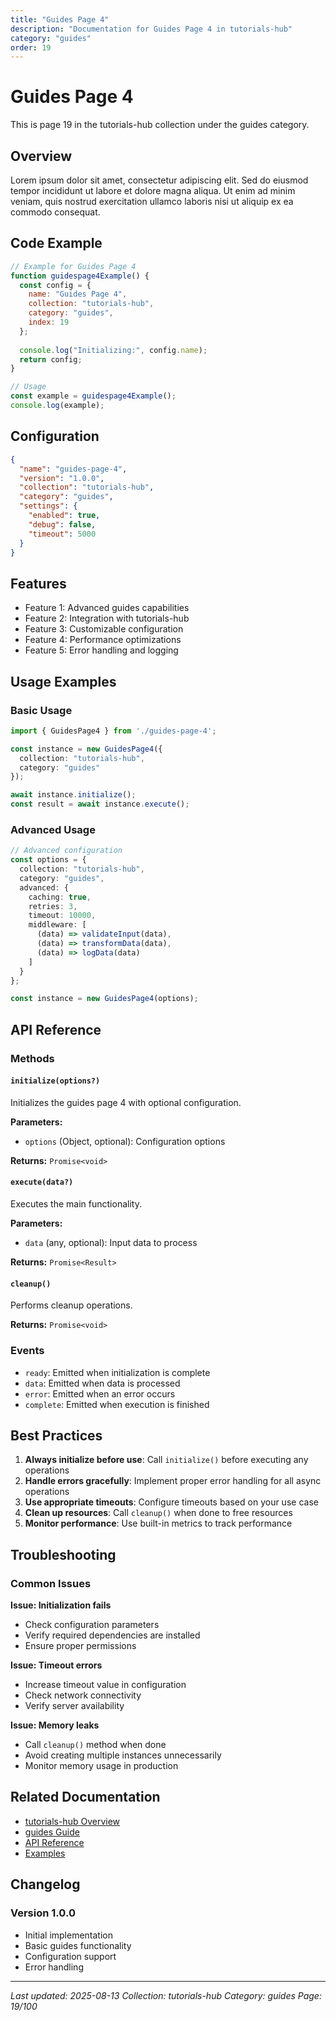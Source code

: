 ```yaml
---
title: "Guides Page 4"
description: "Documentation for Guides Page 4 in tutorials-hub"
category: "guides"
order: 19
---
```


# Guides Page 4

This is page 19 in the tutorials-hub collection under the guides category.

## Overview

Lorem ipsum dolor sit amet, consectetur adipiscing elit. Sed do eiusmod tempor incididunt ut labore et dolore magna aliqua. Ut enim ad minim veniam, quis nostrud exercitation ullamco laboris nisi ut aliquip ex ea commodo consequat.

## Code Example

```javascript
// Example for Guides Page 4
function guidespage4Example() {
  const config = {
    name: "Guides Page 4",
    collection: "tutorials-hub",
    category: "guides",
    index: 19
  };
  
  console.log("Initializing:", config.name);
  return config;
}

// Usage
const example = guidespage4Example();
console.log(example);
```

## Configuration

```json
{
  "name": "guides-page-4",
  "version": "1.0.0",
  "collection": "tutorials-hub",
  "category": "guides",
  "settings": {
    "enabled": true,
    "debug": false,
    "timeout": 5000
  }
}
```

## Features

- Feature 1: Advanced guides capabilities
- Feature 2: Integration with tutorials-hub
- Feature 3: Customizable configuration
- Feature 4: Performance optimizations
- Feature 5: Error handling and logging

## Usage Examples

### Basic Usage

```typescript
import { GuidesPage4 } from './guides-page-4';

const instance = new GuidesPage4({
  collection: "tutorials-hub",
  category: "guides"
});

await instance.initialize();
const result = await instance.execute();
```

### Advanced Usage

```typescript
// Advanced configuration
const options = {
  collection: "tutorials-hub",
  category: "guides",
  advanced: {
    caching: true,
    retries: 3,
    timeout: 10000,
    middleware: [
      (data) => validateInput(data),
      (data) => transformData(data),
      (data) => logData(data)
    ]
  }
};

const instance = new GuidesPage4(options);
```

## API Reference

### Methods

#### `initialize(options?)`

Initializes the guides page 4 with optional configuration.

**Parameters:**
- `options` (Object, optional): Configuration options

**Returns:** `Promise<void>`

#### `execute(data?)`

Executes the main functionality.

**Parameters:**
- `data` (any, optional): Input data to process

**Returns:** `Promise<Result>`

#### `cleanup()`

Performs cleanup operations.

**Returns:** `Promise<void>`

### Events

- `ready`: Emitted when initialization is complete
- `data`: Emitted when data is processed
- `error`: Emitted when an error occurs
- `complete`: Emitted when execution is finished

## Best Practices

1. **Always initialize before use**: Call `initialize()` before executing any operations
2. **Handle errors gracefully**: Implement proper error handling for all async operations
3. **Use appropriate timeouts**: Configure timeouts based on your use case
4. **Clean up resources**: Call `cleanup()` when done to free resources
5. **Monitor performance**: Use built-in metrics to track performance

## Troubleshooting

### Common Issues

**Issue: Initialization fails**
- Check configuration parameters
- Verify required dependencies are installed
- Ensure proper permissions

**Issue: Timeout errors**
- Increase timeout value in configuration
- Check network connectivity
- Verify server availability

**Issue: Memory leaks**
- Call `cleanup()` method when done
- Avoid creating multiple instances unnecessarily
- Monitor memory usage in production

## Related Documentation

- [tutorials-hub Overview](../index)
- [guides Guide](../guides/index)
- [API Reference](../api/index)
- [Examples](../examples/index)

## Changelog

### Version 1.0.0
- Initial implementation
- Basic guides functionality
- Configuration support
- Error handling

---

*Last updated: 2025-08-13*
*Collection: tutorials-hub*
*Category: guides*
*Page: 19/100*
